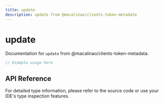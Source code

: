 ```yaml
---
title: update
description: update from @macalinao/clients-token-metadata
---
```


# update

Documentation for `update` from @macalinao/clients-token-metadata.

```typescript
// Example usage here
```

## API Reference

For detailed type information, please refer to the source code or use your IDE's type inspection features.
